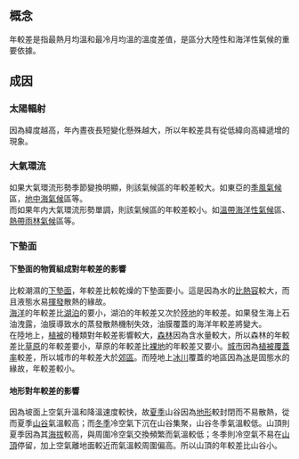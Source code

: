 {{expand|time=2009-11-28T01:00:59+00:00}}
==概念==
年較差是指最熱月均溫和最冷月均溫的溫度差值，是區分大陸性和海洋性氣候的重要依據。
==成因==
===太陽輻射===
因為緯度越高，年內晝夜長短變化懸殊越大，所以年較差具有從低緯向高緯遞增的現象。

===大氣環流===
如果大氣環流形勢季節變換明顯，則該氣候區的年較差較大。如東亞的[[季風氣候|季風氣候]]區，[[地中海氣候|地中海氣候]]區等。<br>
而如果年内大氣環流形勢單調，則該氣候區的年較差較小。如[[溫帶海洋性氣候|溫帶海洋性氣候]]區、[[熱帶雨林氣候|熱帶雨林氣候]]區等。

===下墊面===
====下墊面的物質組成對年較差的影響====
比較潮濕的[[下墊面|下墊面]]，年較差比較乾燥的下墊面要小。這是因為水的[[比熱容|比熱容]]較大，而且液態水易[[揮發|揮發]]散熱的緣故。<br>
[[海洋|海洋]]的年較差比[[湖泊|湖泊]]的要小，湖泊的年較差又次於[[陸地|陸地]]的年較差。如果發生海上石油洩露，油膜導致水的蒸發散熱機制失效，油膜覆蓋的海洋年較差將變大。<br>
在陸地上，[[植被|植被]]的種類對年較差影響較大，[[森林|森林]]因為含水量較大，所以森林的年較差比[[草原|草原]]的年較差要小，草原的年較差比[[裸地|裸地]]的年較差又要小。[[城市|城市]]因為[[植被覆蓋率|植被覆蓋率]]較差，所以城市的年較差大於[[郊區|郊區]]。而陸地上[[冰川|冰川]]覆蓋的地區因為[[冰|冰]]是固態水的緣故，年較差較小。

====地形對年較差的影響====
因為坡面上空氣升溫和降溫速度較快，故[[夏季|夏季]]山谷因為[[地形|地形]]較封閉而不易散熱，從而夏季[[山谷|山谷]]氣溫較高；而[[冬季|冬季]]冷空氣下沉在山谷集聚，山谷冬季氣溫較低。山頂則夏季因為其[[海拔|海拔]]較高，與周圍冷空氣交換頻繁而氣溫較低；冬季則冷空氣不易在[[顶峰|山頂]]停留，加上空氣離地面較近而氣溫較周圍偏高。所以山頂的年較差比山谷小。